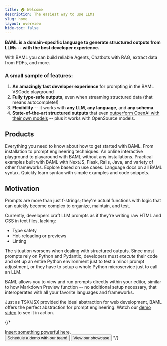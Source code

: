 ```yaml
---
title: 🏠 Welcome
description: The easiest way to use LLMs
slug: home
layout: overview
hide-toc: false
---
```


**BAML is a domain-specific language to generate structured outputs from LLMs -- with the best developer experience.**

With BAML you can build reliable Agents, Chatbots with RAG, extract data from PDFs, and more.

### A small sample of features:
1. **An amazingly fast developer experience** for prompting in the BAML VSCode playground
2. **Fully type-safe outputs**, even when streaming structured data (that means autocomplete!)
3. **Flexibility** -- it works with **any LLM**, **any language**, and **any schema**.
4. **State-of-the-art structured outputs** that even [outperform OpenAI with their own models](https://www.boundaryml.com/blog/sota-function-calling?q=0) -- plus it works with OpenSource models.


## Products

<Cards cols={2}>
  <Card
    title="Guide"
    icon="fa-regular fa-pen"
    href="/guide/introduction/what-is-baml"
  >
    Everything you need to know about how to get started with BAML. From installation to prompt engineering techniques.
  </Card>
  <Card
    title="Playground"
    icon="fa-regular fa-browser"
    href="https://promptfiddle.com"
  >
    An online interactive playground to playaround with BAML without any installations.
  </Card>
  <Card
    title="Examples"
    icon="fa-regular fa-grid-2"
    href="/examples"
  >
    Practical examples built with BAML with NextJS, Flask, Rails, Java, and variety of other frameworks. Explore based on use cases.
  </Card>
  <Card
    title="Reference"
    icon="fa-regular fa-code"
    href="/learn/sdks/introduction/overview"
  >
    Language docs on all BAML syntax. Quickly learn syntax with simple examples and code snippets.
  </Card>
</Cards>

## Motivation

Prompts are more than just f-strings; they're actual functions with logic that can quickly become complex to organize, maintain, and test.

Currently, developers craft LLM prompts as if they're writing raw HTML and CSS in text files, lacking:
- Type safety
- Hot-reloading or previews
- Linting

The situation worsens when dealing with structured outputs. Since most prompts rely on Python and Pydantic, developers must _execute_ their code and set up an entire Python environment just to test a minor prompt adjustment, or they have to setup a whole Python microservice just to call an LLM.

BAML allows you to view and run prompts directly within your editor, similar to how Markdown Preview function -- no additional setup necessary, that interoperates with all your favorite languages and frameworks.

Just as TSX/JSX provided the ideal abstraction for web development, BAML offers the perfect abstraction for prompt engineering. Watch our [demo video](/guide/introduction/what-is-baml#demo-video) to see it in action.

{/* 
<div className="motivation">
  Insert something powerful here.
</div>

<ButtonGroup>
<Button href="https://calendly.com/boundary-founders/connect-45" intent="primary" rightIcon="arrow-right" large>
  Schedule a demo with our team!
</Button>

<Button href="https://buildwithfern.com/showcase" minimal large>
  View our showcase
</Button>
</ButtonGroup> */}